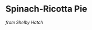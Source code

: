 # Spinach-Ricotta Pie
_from Shelby Hatch_
\begin {recipe} {Spinach-Ricotta Pie} {4-6} {3 hours}
\freeform from The Moosewood Cookbook by Molly Katzen
\freeform Preheat oven to 375
\freeform The Crust
\ingredient [1] {cup} {flour}
\ingredient [\fr 13] {cup} {cold butter}

Cut together 1 cup flour (4/5 white plus 1/5 whole wheat is nice) and 1/3 cup cold butter. Use a pastry cutter or two forks, or a food processor fitted with a steel blade.

\ingredient [3] {Tbsp} {cold buttermilk}

When the mixture is uniformly blended, add about 3 tablespoons cold buttermilk - or enough so that the mixture holds together enough to form a ball.
\newstep

Chill the dough at least one hour.
\freeform The Filling
\ingredient [1] {lb} {ricotta cheese}
\ingredient [3] {} {beaten eggs}
\ingredient [1] {small} {diced onion}
\ingredient [3] {Tbsp} {flour}
\ingredient [\fr 12] {cup} {grated sharp cheese}
\ingredient [1] {dash} {nutmeg}

Mix everything together, blending well. Spread into unbaked pie shell.

\ingredient [1] {cup} {sour cream}
\ingredient [] {} {paprika}

Top with 1 cup sour cream spread to the edges of the crust and a generous application of paprika.
\newstep

Bake in 375 oven for 40-45 minutes. Serve piping hot.

\end {recipe}
<!-- Type:Main Dish -->
<!-- Cook:ShelbyHatch -->

